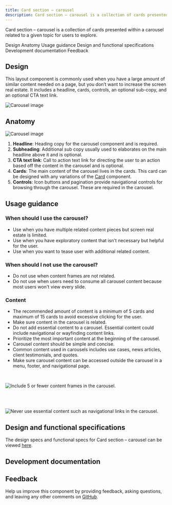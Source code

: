 ```yaml
---
title: Card section – carousel
description: Card section – carousel is a collection of cards presented within a carousel related to a given topic for users to explore.
---
```



<PageDescription>

Card section – carousel is a collection of cards presented within a carousel related to a given topic for users to explore.

</PageDescription>

<AnchorLinks>

<AnchorLink>Design</AnchorLink>
<AnchorLink>Anatomy</AnchorLink>
<AnchorLink>Usage guidance</AnchorLink>
<AnchorLink>Design and functional specifications</AnchorLink>
<AnchorLink>Development documentation</AnchorLink>
<AnchorLink>Feedback</AnchorLink>

</AnchorLinks>

## Design 

This layout component is commonly used when you have a large amount of similar content needed on a page, but you don’t want to increase the screen real estate. It includes a headline, cards, controls, an optional sub-copy, and an optional CTA text link.  

![Carousel image](../../images/component/card-section-carousel/carousel-intro.jpg)

## Anatomy

![Carousel image](../../images/component/card-section-carousel/carousel-anatomy.jpg)

1. **Headline**: Heading copy for the carousel component and is required.
2. **Subheading**: Additional sub copy usually used to elaborates on the main headline above it and is optional.
3. **CTA text link**: Call to action text link for directing the user to an action based off the content in the carousel and is optional. 
4. **Cards**: The main content of the carousel lives in the cards. This card can be designed with any variations of the [Card](https://www.ibm.com/standards/web/carbon-for-ibm-dotcom/components/card) component.
5. **Controls**: Icon buttons and pagination provide navigational controls for browsing through the carousel. These are required in the carousel.

## Usage guidance

### When should I use the carousel?

* Use when you have multiple related content pieces but screen real estate is limited.
* Use when you have exploratory content that isn't necessary but helpful for the user.
* Use when you want to tease user with additional related content.

### When should I not use the carousel?
* Do not use when content frames are not related.
* Do not use when users need to consume all carousel content because most users won't view every slide.

### Content

* The recommended amount of content is a minimum of 5 cards and maximum of 15 cards to avoid excessive clicking for the user.
* Make sure content in the carousel is related.
* Do not add essential content to a carousel. Essential content could include navigational or wayfinding content links. 
* Prioritize the most important content at the beginning of the carousel.
* Carousel content should be simple and concise.
* Common content used in carousels includes use cases, news articles, client testimonials, and quotes. 
* Make sure carousel content can be accessed outside the carousel in a menu, footer, and navigational page. 

<br/>

<Row>
<Column colMd={8} colLg={12} >
  <DoDontExample caption="It is not recommended to exceed 5 paginations of content within the carousel.">

![Include 5 or fewer content frames in the carousel. ](../../images/component/card-section-carousel/carousel-do-not-1.jpg)

  </DoDontExample>
</Column>  
</Row>

<br/>

<br/>

<Row>
<Column colMd={8} colLg={12}>
  <DoDontExample caption="Never use essential content such as navigational links in the carousel.">

![Never use essential content such as navigational links in the carousel.](../../images/component/card-section-carousel/carousel-do-not-2.jpg)

  </DoDontExample>
</Column>
</Row>

## Design and functional specifications

The design specs and functional specs for Card section – carousel can be viewed <a href="https://ibm.box.com/s/hmni7qhero9mf5rn593zij0tcay8h9dw" target="_blank">here</a>.

## Development documentation

<ComponentStatus name="Card section - carousel" type="layout" />

## Feedback

Help us improve this component by providing feedback, asking questions, and leaving any other comments on <a href="https://github.com/carbon-design-system/carbon-for-ibm-dotcom" target="_blank">GitHub</a>.
